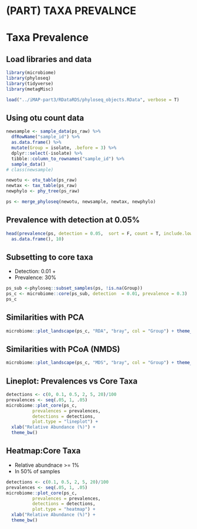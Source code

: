 # (PART) TAXA PREVALNCE {-}

# Taxa Prevalence

## Load libraries and data
```r
library(microbiome)
library(phyloseq)
library(tidyverse)
library(metagMisc)

load("../iMAP-part3/RDataRDS/phyloseq_objects.RData", verbose = T)
```

## Using otu count data
```r
newsample <- sample_data(ps_raw) %>% 
  dfRowName("sample_id") %>%  
  as.data.frame() %>% 
  mutate(Group = isolate, .before = 3) %>% 
  dplyr::select(-isolate) %>% 
  tibble::column_to_rownames("sample_id") %>%  
  sample_data()
# class(newsample)

newotu <- otu_table(ps_raw)
newtax <- tax_table(ps_raw)
newphylo <- phy_tree(ps_raw)

ps <- merge_phyloseq(newotu, newsample, newtax, newphylo)
```

## Prevalence with detection at 0.05%
```r
head(prevalence(ps, detection = 0.05,  sort = F, count = T, include.lowest = F) %>% 
  as.data.frame(), 10)
```


## Subsetting to core taxa
- Detection: 0.01 +
- Prevalence: 30%
```r
ps_sub <-phyloseq::subset_samples(ps, !is.na(Group))
ps_c <- microbiome::core(ps_sub, detection  = 0.01, prevalence = 0.3)
ps_c

```


## Similarities with PCA

```r
microbiome::plot_landscape(ps_c, "RDA", "bray", col = "Group") + theme_test()
```

## Similarities with PCoA (NMDS)

```r
microbiome::plot_landscape(ps_c, "MDS", "bray", col = "Group") + theme_test()

```

## Lineplot: Prevalences vs Core Taxa

```r
detections <- c(0, 0.1, 0.5, 2, 5, 20)/100
prevalences <- seq(.05, 1, .05)
microbiome::plot_core(ps_c, 
          prevalences = prevalences, 
          detections = detections, 
          plot.type = "lineplot") + 
  xlab("Relative Abundance (%)") + 
  theme_bw()
```

## Heatmap:Core Taxa
- Relative abundnace >= 1%
- In 50% of samples
```r
detections <- c(0.1, 0.5, 2, 5, 20)/100
prevalences <- seq(.05, 1, .05)
microbiome::plot_core(ps_c, 
          prevalences = prevalences, 
          detections = detections, 
          plot.type = "heatmap") + 
  xlab("Relative Abundance (%)") + 
  theme_bw()
```
